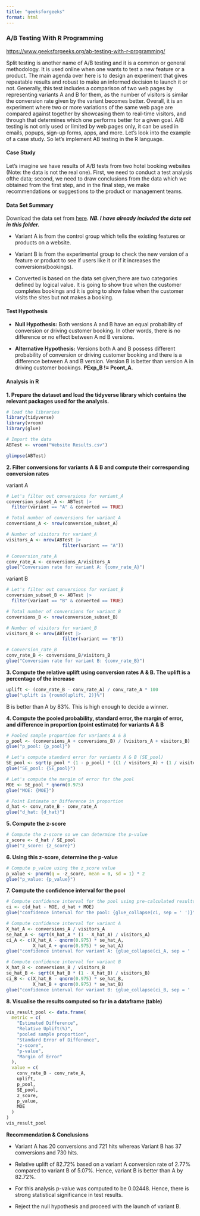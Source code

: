 ```yaml
---
title: "geeksforgeeks"
format: html
---
```


### A/B Testing With R Programming

<https://www.geeksforgeeks.org/ab-testing-with-r-programming/>

Split testing is another name of A/B testing and it is a common or general methodology. It is used online when one wants to test a new feature or a product. The main agenda over here is to design an experiment that gives repeatable results and robust to make an informed decision to launch it or not. Generally, this test includes a comparison of two web pages by representing variants A and B for them, as the number of visitors is similar the conversion rate given by the variant becomes better. Overall, it is an experiment where two or more variations of the same web page are compared against together by showcasing them to real-time visitors, and through that determines which one performs better for a given goal. A/B testing is not only used or limited by web pages only, it can be used in emails, popups, sign-up forms, apps, and more. Let's look into the example of a case study. So let's implement AB testing in the R language.

#### Case Study

Let's imagine we have results of A/B tests from two hotel booking websites (Note: the data is not the real one). First, we need to conduct a test analysis ofthe data; second, we need to draw conclusions from the data which we obtained from the first step, and in the final step, we make recommendations or suggestions to the product or management teams.

#### Data Set Summary

Download the data set from [here](https://github.com/etomaa/A-B-Testing/tree/master/data). ***NB. I have already included the data set in this folder.***

- Variant A is from the control group which tells the existing features or products on a website.

- Variant B is from the experimental group to check the new version of a feature or product to see if users like it or if it increases the conversions(bookings).

- Converted is based on the data set given,there are two categories defined by logical value. It is going to show true when the customer completes bookings and it is going to show false when the customer visits the sites but not makes a booking.

#### Test Hypothesis

- **Null Hypothesis:** Both versions A and B have an equal probability of conversion or driving customer booking. In other words, there is no difference or no effect between A nd B versions.

- **Alternative Hypothesis:** Versions both A and B possess different probability of conversion or driving customer booking and there is a difference between A and B version. Version B is better than version A in driving customer bookings. **PExp_B != Pcont_A**.

#### Analysis in R

**1. Prepare the dataset and load the tidyverse library which contains the relevant packages used for the analysis.**

```r
# load the libraries
library(tidyverse)
library(vroom)
library(glue)
```

```r
# Import the data
ABTest <- vroom("Website Results.csv")
```

```r
glimpse(ABTest)
```


**2. Filter conversions for variants A & B and compute their corresponding conversion rates**

variant A

```r
# Let's filter out conversions for variant_A
conversion_subset_A <- ABTest |> 
  filter(variant == "A" & converted == TRUE)

# Total number of conversions for variant_A
conversions_A <- nrow(conversion_subset_A)

# Number of visitors for variant_A
visitors_A <- nrow(ABTest |> 
                     filter(variant == "A"))

# Conversion_rate_A
conv_rate_A <- conversions_A/visitors_A
glue("Conversion rate for variant A: {conv_rate_A}")
```

variant B

```r
# Let's filter out conversions for variant_B
conversion_subset_B <- ABTest |> 
  filter(variant == "B" & converted == TRUE)

# Total number of conversions for variant_B
conversions_B <- nrow(conversion_subset_B)

# Number of visitors for variant_B
visitors_B <- nrow(ABTest |> 
                     filter(variant == "B"))

# Conversion_rate_B
conv_rate_B <- conversions_B/visitors_B
glue("Conversion rate for variant B: {conv_rate_B}")
```

**3. Compute the relative uplift using conversion rates A & B. The uplift is a percentage of the increase**

```r
uplift <- (conv_rate_B - conv_rate_A) / conv_rate_A * 100
glue("uplift is {round(uplift, 2)}%")
```

B is better than A by 83%. This is high enough to decide a winner.

**4. Compute the pooled probability, standard error, the margin of error, and difference in proportion (point estimate) for variants A & B**

```r
# Pooled sample proportion for variants A & B
p_pool <- (conversions_A + conversions_B) / (visitors_A + visitors_B)
glue("p_pool: {p_pool}")

# Let's compute standard error for variants A & B (SE_pool)
SE_pool <- sqrt(p_pool * (1 - p_pool) * ((1 / visitors_A) + (1 / visitors_B)))
glue("SE_pool: {SE_pool}")

# Let's compute the margin of error for the pool
MOE <- SE_pool * qnorm(0.975)
glue("MOE: {MOE}")

# Point Estimate or Difference in proportion
d_hat <- conv_rate_B - conv_rate_A
glue("d_hat: {d_hat}")
```

**5. Compute the z-score**

```r
# Compute the z-score so we can determine the p-value
z_score <- d_hat / SE_pool
glue("z_score: {z_score}")
```

**6. Using this z-score, determine the p-value**

```r
# Compute p_value using the z_score value
p_value <- pnorm(q = -z_score, mean = 0, sd = 1) * 2
glue("p_value: {p_value}")
```

**7. Compute the confidence interval for the pool**

```r
# Compute confidence interval for the pool using pre-calculated results
ci <- c(d_hat - MOE, d_hat + MOE)
glue("confidence interval for the pool: {glue_collapse(ci, sep = ' ')}")

# Compute confidence interval for variant A
X_hat_A <- conversions_A / visitors_A
se_hat_A <- sqrt(X_hat_A * (1 - X_hat_A) / visitors_A)
ci_A <- c(X_hat_A - qnorm(0.975) * se_hat_A,
          X_hat_A + qnorm(0.975) * se_hat_A)
glue("confidence interval for variant A: {glue_collapse(ci_A, sep = ' ')}")

# Compute confidence interval for variant B
X_hat_B <- conversions_B / visitors_B
se_hat_B <- sqrt(X_hat_B * (1 - X_hat_B) / visitors_B)
ci_B <- c(X_hat_B - qnorm(0.975) * se_hat_B,
          X_hat_B + qnorm(0.975) * se_hat_B)
glue("confidence interval for variant B: {glue_collapse(ci_B, sep = ' ')}")
```

**8. Visualise the results computed so far in a dataframe (table)**

```r
vis_result_pool <- data.frame(
  metric = c(
    "Estimated Difference",
    "Relative Uplift(%)",
    "pooled sample proportion",
    "Standard Error of Difference",
    "z-score",
    "p-value",
    "Margin of Error"
  ),
  value = c(
    conv_rate_B - conv_rate_A,
    uplift,
    p_pool,
    SE_pool,
    z_score,
    p_value,
    MOE
  )
)
vis_result_pool
```

**Recommendation & Conclusions**

- Variant A has 20 conversions and 721 hits whereas Variant B has 37 conversions and 730 hits.

- Relative uplift of 82.72% based on a variant A conversion rate of 2.77% compared to variant B of 5.07%. Hence, variant B is better than A by 82.72%.

- For this analysis p-value was computed to be 0.02448. Hence, there is strong statistical significance in test results.

- Reject the null hypothesis and proceed with the launch of variant B.

